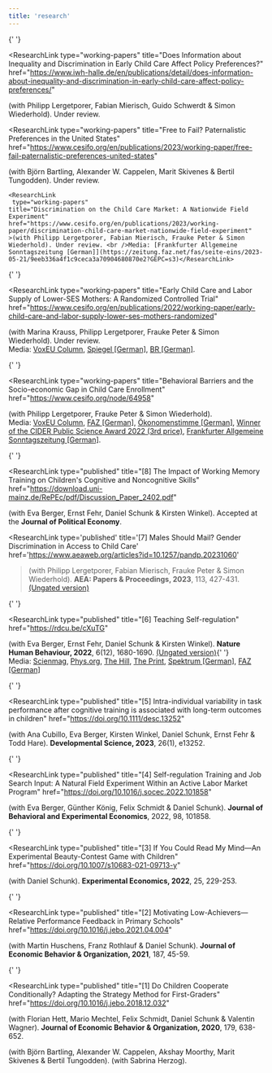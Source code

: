 ```yaml
---
title: 'research'
---
```



<ResearchSection title='Working Papers'>

{' '}

<ResearchLink
  type="working-papers"
  title="Does Information about Inequality and Discrimination in Early Child Care Affect Policy Preferences?"
  href="https://www.iwh-halle.de/en/publications/detail/does-information-about-inequality-and-discrimination-in-early-child-care-affect-policy-preferences/"
>
  (with Philipp Lergetporer, Fabian Mierisch, Guido Schwerdt & Simon Wiederhold). Under review.
</ResearchLink>

<ResearchLink
  type="working-papers"
  title="Free to Fail? Paternalistic Preferences in the United States"
  href="https://www.cesifo.org/en/publications/2023/working-paper/free-fail-paternalistic-preferences-united-states"
>
  (with Björn Bartling, Alexander W. Cappelen, Marit Skivenes & Bertil
  Tungodden). Under review.
</ResearchLink>

    <ResearchLink
     type="working-papers"
    title="Discrimination on the Child Care Market: A Nationwide Field Experiment"
    href="https://www.cesifo.org/en/publications/2023/working-paper/discrimination-child-care-market-nationwide-field-experiment"
    >(with Philipp Lergetporer, Fabian Mierisch, Frauke Peter & Simon Wiederhold). Under review. <br />Media: [Frankfurter Allgemeine Sonntagszeitung [German]](https://zeitung.faz.net/fas/seite-eins/2023-05-21/9eeb336a4f1c9ceca3a70904680870e2?GEPC=s3)</ResearchLink>

{' '}

<ResearchLink
  type="working-papers"
  title="Early Child Care and Labor Supply of Lower-SES Mothers: A Randomized Controlled Trial"
  href="https://www.cesifo.org/en/publications/2022/working-paper/early-child-care-and-labor-supply-lower-ses-mothers-randomized"
>
  (with Marina Krauss, Philipp Lergetporer, Frauke Peter & Simon Wiederhold).
  Under review.<br />
  Media: [VoxEU
  Column](https://cepr.org/voxeu/columns/how-early-childcare-can-boost-labour-market-success-lower-educated-mothers?utm_source=dlvr.it&utm_medium=twitter),
  [Spiegel
  [German]](https://www.spiegel.de/panorama/bildung/wie-bildungsferne-familien-besser-an-einen-kitaplatz-kommen-und-wie-sie-davon-profitieren-a-d907b0f5-ea2c-417a-bdfe-3b661973472f?utm_source=dlvr.it&utm_medium=twitter#ref=rss),
  [BR
  [German]](https://www.br.de/nachrichten/wissen/studie-wie-bildungsferne-familien-an-betreuungsplaetze-kommen,TXunstv).
</ResearchLink>

{' '}

<ResearchLink
  type="working-papers"
  title="Behavioral Barriers and the Socio-economic Gap in Child Care Enrollment"
  href="https://www.cesifo.org/node/64958"
>
  (with Philipp Lergetporer, Frauke Peter & Simon Wiederhold). <br />
  Media: [VoxEU Column](https://voxeu.org/article/socioeconomic-gap-childcare-enrolment),
  [FAZ [German]](https://www.faz.net/aktuell/wirtschaft/schlechte-chancen-fuer-bildungsferne-familien-auf-kitaplatz-17666862.html?premium=0xd8d0b86f2382d91e6d6d773e40c2f398&GEPC=s9),
  [Ökonomenstimme [German]](https://www.oekonomenstimme.org/articles/1903), [Winner
  of the CIDER Public Science Award 2022 (3rd price)](https://www.leibniz-bildung.de/en/cider/news/),
  [Frankfurter Allgemeine Sonntagszeitung [German]](https://zeitung.faz.net/fas/seite-eins/2023-05-21/9eeb336a4f1c9ceca3a70904680870e2?GEPC=s3).
</ResearchLink>

{' '}


</ResearchSection>

<ResearchSection title='Publications'>

<ResearchLink
  type="published"
  title="[8] The Impact of Working Memory Training on Children's Cognitive and Noncognitive Skills"
  href="https://download.uni-mainz.de/RePEc/pdf/Discussion_Paper_2402.pdf"
>
  (with Eva Berger, Ernst Fehr, Daniel Schunk & Kirsten Winkel). Accepted at the **Journal of Political Economy**.
</ResearchLink>



  <ResearchLink
    type='published'
    title='[7] Males Should Mail? Gender Discrimination in Access to Child Care'
    href='https://www.aeaweb.org/articles?id=10.1257/pandp.20231060'
  >(with Philipp Lergetporer, Fabian Mierisch, Frauke Peter & Simon Wiederhold). **AEA: Papers & Proceedings, 2023**, 113, 427-431. [(Ungated version)](https://www.henninghermes.com/Hermesetal_MalesShouldMail_2023.pdf)</ResearchLink>

{' '}

<ResearchLink
  type="published"
  title="[6] Teaching Self-regulation"
  href="https://rdcu.be/cXuTG"
>
  (with Eva Berger, Ernst Fehr, Daniel Schunk & Kirsten Winkel). **Nature Human
  Behaviour, 2022**, 6(12), 1680-1690. [(Ungated
  version)](https://www.zora.uzh.ch/id/eprint/221751/7/Teaching_Self_Regulation_final_manuscript_NO_track_changes_with_figures_SG.pdf){' '}
  <br />  Media: [Scienmag](https://scienmag.com/early-self-regulation-boosts-childrens-educational-success/),
  [Phys.org](https://phys.org/news/2022-10-early-self-regulation-boosts-children-success.html),
  [The Hill](https://thehill.com/changing-america/enrichment/education/3698685-teaching-self-regulation-could-help-young-students-learn-better/),
  [The Print](https://theprint.in/feature/early-self-regulation-boosts-childrens-educational-success-study/1170703/),
  [Spektrum [German]](https://www.spektrum.de/news/paedagogik-schon-erstklaessler-koennen-ihre-selbstkontrolle-staerken/2090343),
  [FAZ [German]](https://www.faz.net/aktuell/rhein-main/region-und-hessen/selbstreguliertes-training-hilft-schon-erstklaesslern-18393250.html)
</ResearchLink>

{' '}

<ResearchLink
  type="published"
  title="[5] Intra-individual variability in task performance after cognitive training is associated with long-term outcomes in children"
  href="https://doi.org/10.1111/desc.13252"
>
  (with Ana Cubillo, Eva Berger, Kirsten Winkel, Daniel Schunk, Ernst Fehr &
  Todd Hare). **Developmental Science, 2023**, 26(1), e13252.
</ResearchLink>

{' '}

<ResearchLink
  type="published"
  title="[4] Self-regulation Training and Job Search Input: A Natural Field Experiment Within an Active Labor Market Program"
  href="https://doi.org/10.1016/j.socec.2022.101858"
>
  (with Eva Berger, Günther König, Felix Schmidt & Daniel Schunk). **Journal of
  Behavioral and Experimental Economics**, 2022, 98, 101858.
</ResearchLink>

{' '}

<ResearchLink
  type="published"
  title="[3] If You Could Read My Mind—An Experimental Beauty-Contest Game with Children"
  href="https://doi.org/10.1007/s10683-021-09713-y"
>
  (with Daniel Schunk). **Experimental Economics, 2022**, 25, 229-253.
</ResearchLink>

{' '}

<ResearchLink
  type="published"
  title="[2] Motivating Low-Achievers—Relative Performance Feedback in Primary Schools"
  href="https://doi.org/10.1016/j.jebo.2021.04.004"
>
  (with Martin Huschens, Franz Rothlauf & Daniel Schunk). **Journal of Economic
  Behavior & Organization, 2021**, 187, 45-59.
</ResearchLink>

{' '}

<ResearchLink
  type="published"
  title="[1] Do Children Cooperate Conditionally? Adapting the Strategy Method for First-Graders"
  href="https://doi.org/10.1016/j.jebo.2018.12.032"
>
  (with Florian Hett, Mario Mechtel, Felix Schmidt, Daniel Schunk & Valentin
  Wagner). **Journal of Economic Behavior & Organization, 2020**, 179, 638-652.
</ResearchLink>

</ResearchSection>

<ResearchSection title='Work in Progress'>

<ResearchLink type="work-in-progress" title="Paternalism across the World">
  (with Björn Bartling, Alexander W. Cappelen, Akshay Moorthy, Marit Skivenes &
  Bertil Tungodden).
</ResearchLink>
<ResearchLink
  type="work-in-progress"
  title="How School Matching Designs Affect Inequality: Experimental Evidence"
>
  (with Sabrina Herzog).
</ResearchLink>

</ResearchSection>

